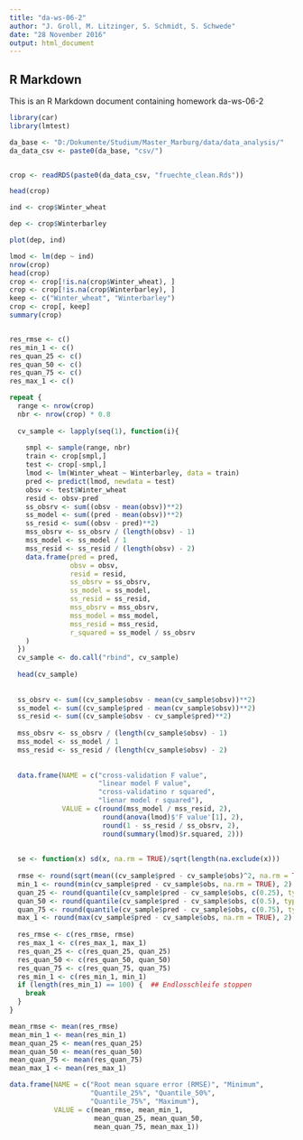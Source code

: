 ```yaml
---
title: "da-ws-06-2"
author: "J. Groll, M. Litzinger, S. Schmidt, S. Schwede"
date: "28 November 2016"
output: html_document
---
```


## R Markdown

This is an R Markdown document containing homework da-ws-06-2

```r
library(car)
library(lmtest)

da_base <- "D:/Dokumente/Studium/Master_Marburg/data/data_analysis/"
da_data_csv <- paste0(da_base, "csv/")


crop <- readRDS(paste0(da_data_csv, "fruechte_clean.Rds"))

head(crop)

ind <- crop$Winter_wheat

dep <- crop$Winterbarley

plot(dep, ind)

lmod <- lm(dep ~ ind)
nrow(crop)
head(crop)
crop <- crop[!is.na(crop$Winter_wheat), ]
crop <- crop[!is.na(crop$Winterbarley), ]
keep <- c("Winter_wheat", "Winterbarley")
crop <- crop[, keep]
summary(crop)


res_rmse <- c()
res_min_1 <- c()
res_quan_25 <- c()
res_quan_50 <- c()
res_quan_75 <- c()
res_max_1 <- c()

repeat {
  range <- nrow(crop)
  nbr <- nrow(crop) * 0.8
  
  cv_sample <- lapply(seq(1), function(i){
    
    smpl <- sample(range, nbr)
    train <- crop[smpl,]
    test <- crop[-smpl,]
    lmod <- lm(Winter_wheat ~ Winterbarley, data = train)
    pred <- predict(lmod, newdata = test)
    obsv <- test$Winter_wheat
    resid <- obsv-pred
    ss_obsrv <- sum((obsv - mean(obsv))**2)
    ss_model <- sum((pred - mean(obsv))**2)
    ss_resid <- sum((obsv - pred)**2)
    mss_obsrv <- ss_obsrv / (length(obsv) - 1)
    mss_model <- ss_model / 1
    mss_resid <- ss_resid / (length(obsv) - 2)
    data.frame(pred = pred,
               obsv = obsv,
               resid = resid,
               ss_obsrv = ss_obsrv,
               ss_model = ss_model,
               ss_resid = ss_resid,
               mss_obsrv = mss_obsrv,
               mss_model = mss_model,
               mss_resid = mss_resid,
               r_squared = ss_model / ss_obsrv
    )
  })
  cv_sample <- do.call("rbind", cv_sample)
  
  head(cv_sample)
  
  
  ss_obsrv <- sum((cv_sample$obsv - mean(cv_sample$obsv))**2)
  ss_model <- sum((cv_sample$pred - mean(cv_sample$obsv))**2)
  ss_resid <- sum((cv_sample$obsv - cv_sample$pred)**2)
  
  mss_obsrv <- ss_obsrv / (length(cv_sample$obsv) - 1)
  mss_model <- ss_model / 1
  mss_resid <- ss_resid / (length(cv_sample$obsv) - 2)
  
  
  data.frame(NAME = c("cross-validation F value",
                      "linear model F value", 
                      "cross-validatino r squared",
                      "lienar model r squared"),
             VALUE = c(round(mss_model / mss_resid, 2),
                       round(anova(lmod)$'F value'[1], 2),
                       round(1 - ss_resid / ss_obsrv, 2),
                       round(summary(lmod)$r.squared, 2)))
  
  
  se <- function(x) sd(x, na.rm = TRUE)/sqrt(length(na.exclude(x)))
  
  rmse <- round(sqrt(mean((cv_sample$pred - cv_sample$obs)^2, na.rm = TRUE)), 2)
  min_1 <- round(min(cv_sample$pred - cv_sample$obs, na.rm = TRUE), 2)
  quan_25 <- round(quantile(cv_sample$pred - cv_sample$obs, c(0.25), type = 1), 2)
  quan_50 <- round(quantile(cv_sample$pred - cv_sample$obs, c(0.5), type = 1), 2)
  quan_75 <- round(quantile(cv_sample$pred - cv_sample$obs, c(0.75), type = 1), 2)
  max_1 <- round(max(cv_sample$pred - cv_sample$obs, na.rm = TRUE), 2)
  
  res_rmse <- c(res_rmse, rmse)
  res_max_1 <- c(res_max_1, max_1)
  res_quan_25 <- c(res_quan_25, quan_25)
  res_quan_50 <- c(res_quan_50, quan_50)
  res_quan_75 <- c(res_quan_75, quan_75)
  res_min_1 <- c(res_min_1, min_1)
  if (length(res_min_1) == 100) {  ## Endlosschleife stoppen
    break
  }
}

mean_rmse <- mean(res_rmse)
mean_min_1 <- mean(res_min_1)
mean_quan_25 <- mean(res_quan_25)
mean_quan_50 <- mean(res_quan_50)
mean_quan_75 <- mean(res_quan_75)
mean_max_1 <- mean(res_max_1)

data.frame(NAME = c("Root mean square error (RMSE)", "Minimum", 
                    "Quantile_25%", "Quantile_50%", 
                    "Quantile_75%", "Maximum"),
           VALUE = c(mean_rmse, mean_min_1,
                     mean_quan_25, mean_quan_50,
                     mean_quan_75, mean_max_1))
```
